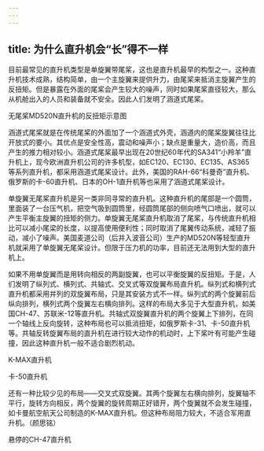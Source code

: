 ```yaml
---
---
---
```

title: 为什么直升机会“长”得不一样
---




目前最常见的直升机类型是单旋翼带尾桨，这也是直升机最早的构型之一。这种直升机技术成熟，结构简单，由一个主旋翼来提供升力，由尾桨来抵消主旋翼产生的反扭矩。但是暴露在外面的尾桨会产生较大的噪声，同时如果尾桨直径较大，那么从机舱出入的人员和装备就不安全。因此人们发明了涵道式尾桨。

无尾桨MD520N直升机的反扭矩示意图



涵道式尾桨就是在传统尾桨的外面加了一个涵道式外壳，涵道内的尾桨旋翼往往比开放式的要小。其优点是安全性高，震动和噪声小；缺点是重量大，造价高，而且产生的推力相对较小。涵道式尾桨最早出现在20世纪60年代的SA341“小羚羊”直升机上，现今欧洲直升机公司的许多机型，如EC120、EC130、EC135、AS365等系列直升机，都采用涵道式尾桨设计。此外，美国的RAH-66“科曼奇”直升机、俄罗斯的卡-60直升机、日本的OH-1直升机等也采用了涵道式尾桨设计。

单旋翼无尾桨直升机是另一类非同寻常的直升机。这种直升机的尾部是一个圆筒，里面装了一台压气机，把空气吸到圆筒里，经圆筒尾部的侧向喷气口喷出，就可以产生平衡主旋翼的扭矩的侧力。单旋翼无尾桨直升机取消了尾桨，与传统直升机相比可以减小尾梁的长度，以提高使用便利性；同时取消了尾翼传动系统，减轻了振动，减小了噪声。美国麦道公司（后并入波音公司）生产的MD520N等轻型直升机就采用了单旋翼无尾桨设计。但限于压力机的功率，目前还无法用到大型的直升机上。

如果不用单旋翼而是用转向相反的两副旋翼，也可以平衡旋翼的反扭矩。于是，人们发明了纵列式、横列式、共轴式、交叉式等双旋翼布局直升机。纵列式和横列式直升机都采用并列的双旋翼布局，只是其安装方式不一样。纵列式的两个旋翼前后纵向排列，横列式两个旋翼左右横向排列。这样的布局大多见于大型直升机，如美国CH-47、苏联米-12等直升机。共轴式双旋翼直升机的两个旋翼上下排列，在同一个轴线上反向旋转，这种布局也可以抵消扭矩，如俄罗斯卡-31、卡-50直升机等。共轴反转旋翼布局的直升机在进行较大动作的机动时，上下桨叶有可能产生碰撞，因此这种直升机一般不适合剧烈机动。

K-MAX直升机



卡-50直升机



还有一种比较少见的布局——交叉式双旋翼。其两个旋翼左右横向排列，旋翼轴不平行，旋转方向相反，两个旋翼的旋转周期正好错开，两个旋翼就不会发生碰撞，如卡曼航空航天公司制造的K-MAX直升机。但这种布局阻力较大，不适合军用直升机。（颜思铭）

悬停的CH-47直升机